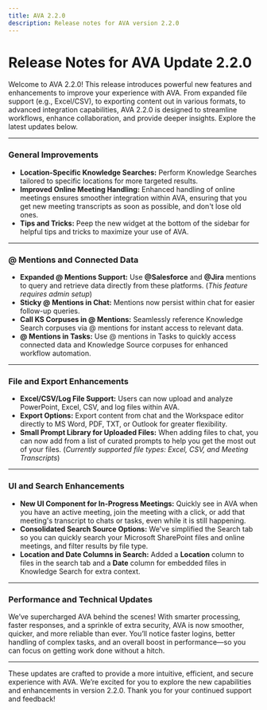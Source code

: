 ```yaml
---
title: AVA 2.2.0
description: Release notes for AVA version 2.2.0
---
```


# Release Notes for AVA Update 2.2.0

Welcome to AVA 2.2.0! This release introduces powerful new features and enhancements to improve your experience with AVA. From expanded file support (e.g., Excel/CSV), to exporting content out in various formats, to advanced integration capabilities, AVA 2.2.0 is designed to streamline workflows, enhance collaboration, and provide deeper insights. Explore the latest updates below.

---

### **General Improvements**

- **Location-Specific Knowledge Searches:** Perform Knowledge Searches tailored to specific locations for more targeted results.
- **Improved Online Meeting Handling:** Enhanced handling of online meetings ensures smoother integration within AVA, ensuring that you get new meeting transcripts as soon as possible, and don't lose old ones.
- **Tips and Tricks:** Peep the new widget at the bottom of the sidebar for helpful tips and tricks to maximize your use of AVA.

---

### **@ Mentions and Connected Data**

- **Expanded @ Mentions Support:** Use **@Salesforce** and **@Jira** mentions to query and retrieve data directly from these platforms. (_This feature requires admin setup_)
- **Sticky @ Mentions in Chat:** Mentions now persist within chat for easier follow-up queries.
- **Call KS Corpuses in @ Mentions:** Seamlessly reference Knowledge Search corpuses via @ mentions for instant access to relevant data.
- **@ Mentions in Tasks:** Use @ mentions in Tasks to quickly access connected data and Knowledge Source corpuses for enhanced workflow automation.

---

### **File and Export Enhancements**

- **Excel/CSV/Log File Support:** Users can now upload and analyze PowerPoint, Excel, CSV, and log files within AVA.
- **Export Options:** Export content from chat and the Workspace editor directly to MS Word, PDF, TXT, or Outlook for greater flexibility.
- **Small Prompt Library for Uploaded Files:** When adding files to chat, you can now add from a list of curated prompts to help you get the most out of your files. (_Currently supported file types: Excel, CSV, and Meeting Transcripts_)

---

### **UI and Search Enhancements**

- **New UI Component for In-Progress Meetings:** Quickly see in AVA when you have an active meeting, join the meeting with a click, or add that meeting's transcript to chats or tasks, even while it is still happening.
- **Consolidated Search Source Options:** We've simplified the Search tab so you can quickly search your Microsoft SharePoint files and online meetings, and filter results by file type.
- **Location and Date Columns in Search:** Added a **Location** column to files in the search tab and a **Date** column for embedded files in Knowledge Search for extra context.

---

### **Performance and Technical Updates**

We’ve supercharged AVA behind the scenes! With smarter processing, faster responses, and a sprinkle of extra security, AVA is now smoother, quicker, and more reliable than ever. You’ll notice faster logins, better handling of complex tasks, and an overall boost in performance—so you can focus on getting work done without a hitch.

---

These updates are crafted to provide a more intuitive, efficient, and secure experience with AVA. We’re excited for you to explore the new capabilities and enhancements in version 2.2.0. Thank you for your continued support and feedback!
